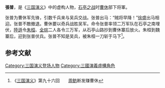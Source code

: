'''張普'''，是《[[三国演义|三国演义]]》中的虚构人物，[[石亭之战|石亭之战]]时[[曹休|曹休]]部下将軍。

张普为曹休军先锋，引数千兵来与吴兵交战。张普出马：“贼将早降！”[[徐盛|徐盛]]出马相迎。张普不敵撤退。曹休要以奇兵战胜吴军。命令张普率领二万军队在石亭之南埋伏，[[陸遜|陸遜]]令[[朱桓|朱桓]]、[[全琮|全琮]]二人各令三万军，从石亭山路抄到曹休寨后放火。朱桓到魏寨后，迎到张普伏兵。张普不知是吴兵，被朱桓一刀斩于马下<ref> 《[[三国演义|三国演义]]》第九十六回　{{Link-ja|揮淚斬馬謖|泣いて馬謖を斬る|孔明挥泪斩马谡}}　[[周鲂|周鲂]]断发赚曹休</ref>。
==参考文献==
{{reflist}}
{{DEFAULTSORT:Z}}

[[Category:三国演义登场人物|Category:三国演义登场人物]]
[[Category:三國演義虛構角色|Category:三國演義虛構角色]]